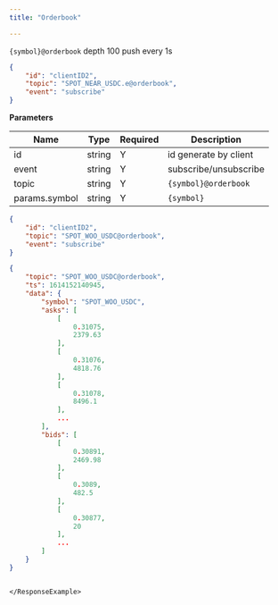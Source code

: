 ```yaml
---
title: "Orderbook"

---
```


`{symbol}@orderbook` depth 100 push every 1s

```json
{
    "id": "clientID2",
    "topic": "SPOT_NEAR_USDC.e@orderbook",
    "event": "subscribe"
}
```


**Parameters**

| Name          | Type   | Required | Description           |
|---------------|--------|----------|-----------------------|
| id            | string | Y        | id generate by client |
| event         | string | Y        | subscribe/unsubscribe |
| topic         | string | Y        | `{symbol}@orderbook`    |
| params.symbol | string | Y        | `{symbol}`              |


<RequestExample>

```json Response
{
    "id": "clientID2",
    "topic": "SPOT_WOO_USDC@orderbook",
    "event": "subscribe"
}
```

</RequestExample>



<ResponseExample>

```json Subscribed Message
{
    "topic": "SPOT_WOO_USDC@orderbook",
    "ts": 1614152140945,
    "data": {
        "symbol": "SPOT_WOO_USDC",
        "asks": [
            [
                0.31075,
                2379.63
            ],
            [
                0.31076,
                4818.76
            ],
            [
                0.31078,
                8496.1
            ],
            ...
        ],
        "bids": [
            [
                0.30891,
                2469.98
            ],
            [
                0.3089,
                482.5
            ],
            [
                0.30877,
                20
            ],
            ...
        ]
    }
}
```
```

</ResponseExample>